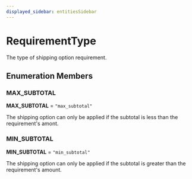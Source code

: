 ```yaml
---
displayed_sidebar: entitiesSidebar
---
```



# RequirementType

The type of shipping option requirement.

## Enumeration Members

### MAX\_SUBTOTAL

 **MAX\_SUBTOTAL** = `"max_subtotal"`

The shipping option can only be applied if the subtotal is less than the requirement's amont.

### MIN\_SUBTOTAL

 **MIN\_SUBTOTAL** = `"min_subtotal"`

The shipping option can only be applied if the subtotal is greater than the requirement's amount.
